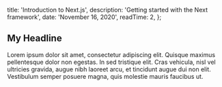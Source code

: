 
  title: 'Introduction to Next.js',
  description: 'Getting started with the Next framework',
  date: 'November 16, 2020',
  readTime: 2,
};


## My Headline

Lorem ipsum dolor sit amet, consectetur adipiscing elit. Quisque maximus pellentesque dolor non egestas. In sed tristique elit. Cras vehicula, nisl vel ultricies gravida, augue nibh laoreet arcu, et tincidunt augue dui non elit. Vestibulum semper posuere magna, quis molestie mauris faucibus ut.
